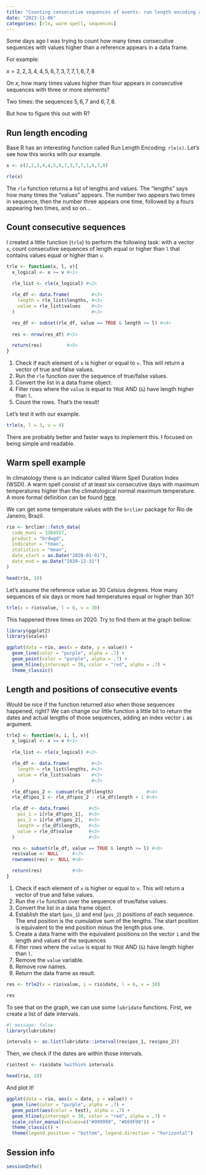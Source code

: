 ```yaml
---
title: "Counting consecutive sequences of events: run length encoding and warm spell occurence example"
date: "2023-11-06"
categories: [rle, warm spell, sequences]
---
```


Some days ago I was trying to count how many times consecutive sequences with values higher than a reference appears in a data frame.

For example:

$x = {2,2,3,4,4,5,6,7,3,7,7,1,6,7,8}$

On $x$, how many times values higher than four appears in consecutive sequences with three or more elements?

Two times: the sequences $5,6,7$ and $6,7,8$.

But how to figure this out with R?

## Run length encoding

Base R has an interesting function called Run Length Encoding: `rle(x)`. Let's see how this works with our example.

```r
x <- c(2,2,3,4,4,5,6,7,3,7,7,1,6,7,8)

rle(x)
```

The `rle` function returns a list of lengths and values. The "lengths" says how many times the "values" appears. The number two appears two times in sequence, then the number three appears one time, followed by a fours appearing two times, and so on...

## Count consecutive sequences

I created a little function (`trle`) to perform the following task: with a vector `x`, count consecutive sequences of length equal or higher than `l` that contains values equal or higher than `v`.

```r
trle <- function(x, l, v){
  x_logical <- x >= v #<1>
  
  rle_list <- rle(x_logical) #<2>

  rle_df <- data.frame(        #<3>
    length = rle_list$lengths, #<3>
    value = rle_list$values    #<3>
  )                            #<3>

  res_df <- subset(rle_df, value == TRUE & length >= l) #<4>
  
  res <- nrow(res_df) #<5>

  return(res)         #<5>
}
```

1.  Check if each element of `x` is higher or equal to `v`. This will return a vector of true and false values.
2.  Run the `rle` function over the sequence of true/false values.
3.  Convert the list in a data frame object.
4.  Filter rows where the `value` is equal to `TRUE` AND (`&`) have length higher than `l`.
5.  Count the rows. That's the result!

Let's test it with our example.

```r
trle(x, l = 3, v = 4)
```

::: callout-note
There are probably better and faster ways to implement this. I focused on being simple and readable.
:::

## Warm spell example

In climatology there is an indicator called Warm Spell Duration Index (WSDI). A warm spell consist of at least six consecutive days with maximum temperatures higher than the climatological normal maximum temperature. A more formal definition can be found [here](https://www.climdex.org/learn/indices/#index-WSDI).

We can get some temperature values with the `brclimr` package for Rio de Janeiro, Brazil.

```r
rio <- brclimr::fetch_data(
  code_muni = 3304557,
  product = "brdwgd", 
  indicator = "tmax", 
  statistics = "mean", 
  date_start = as.Date("2020-01-01"),
  date_end = as.Date("2020-12-31")
)

head(rio, 10)
```

Let's assume the reference value as 30 Celsius degrees. How many sequences of six days or more had temperatures equal or higher than 30?

```r
trle(x = rio$value, l = 6, v = 30)
```

This happened three times on 2020. Try to find them at the graph bellow:

```r
library(ggplot2)
library(scales)

ggplot(data = rio, aes(x = date, y = value)) +
  geom_line(color = "purple", alpha = .7) +
  geom_point(color = "purple", alpha = .7) +
  geom_hline(yintercept = 30, color = "red", alpha = .7) +
  theme_classic()
```

## Length and positions of consecutive events

Would be nice if the function returned also when those sequences happened, right? We can change our little function a little bit to return the dates and actual lengths of those sequences, adding an index vector `i` as argument.

```r
trle2 <- function(x, i, l, v){
  x_logical <- x >= v #<1>
  
  rle_list <- rle(x_logical) #<2>

  rle_df <- data.frame(        #<3>
    length = rle_list$lengths, #<3>
    value = rle_list$values    #<3>
  )                            #<3>

  rle_df$pos_2 <- cumsum(rle_df$length)            #<4>
  rle_df$pos_1 <- rle_df$pos_2 - rle_df$length + 1 #<4>

  rle_df <- data.frame(       #<5>
    pos_1 = i[rle_df$pos_1],  #<5>
    pos_2 = i[rle_df$pos_2],  #<5>
    length = rle_df$length,   #<5>
    value = rle_df$value      #<5>
  )                           #<5>

  res <- subset(rle_df, value == TRUE & length >= l) #<6>
  res$value <- NULL     #<7>
  rownames(res) <- NULL #<8>

  return(res)           #<9>
}
```

1.  Check if each element of `x` is higher or equal to `v`. This will return a vector of true and false values.
2.  Run the `rle` function over the sequence of true/false values.
3.  Convert the list in a data frame object.
4.  Establish the start (`pos_1`) and end (`pos_2`) positions of each sequence. The end position is the cumulative sum of the lengths. The start position is equivalent to the end position minus the length plus one.
5.  Create a data frame with the equivalent positions on the vector `i` and the length and values of the sequences
6.  Filter rows where the `value` is equal to `TRUE` AND (`&`) have length higher than `l`.
7.  Remove the `value` variable.
8.  Remove row names.
9.  Return the data frame as result.

```r
res <- trle2(x = rio$value, i = rio$date, l = 6, v = 30)

res
```

To see that on the graph, we can use some `lubridate` functions. First, we create a list of date intervals.

```r
#| message: false
library(lubridate)

intervals <- as.list(lubridate::interval(res$pos_1, res$pos_2))
```

Then, we check if the dates are within those intervals.

```r
rio$test <- rio$date %within% intervals

head(rio, 10)
```

And plot it!

```r
ggplot(data = rio, aes(x = date, y = value)) +
  geom_line(color = "purple", alpha = .7) +
  geom_point(aes(color = test), alpha = .7) +
  geom_hline(yintercept = 30, color = "red", alpha = .7) +
  scale_color_manual(values=c("#999999", "#E69F00")) +
  theme_classic() +
  theme(legend.position = "bottom", legend.direction = "horizontal")
```

## Session info

```r
sessionInfo()
```
